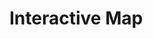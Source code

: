 <head>
  <meta charset="UTF-8">
  <title>Interactive Map</title>
  <link rel="stylesheet" href="https://unpkg.com/leaflet@1.7.1/dist/leaflet.css"
  integrity="sha512-xodZBNTC5n17Xt2atTPuE1HxjVMSvLVW9ocqUKLsCC5CXdbqCmblAshOMAS6/keqq/sMZMZ19scR4PsZChSR7A=="
  crossorigin=""/>
  <script src="https://unpkg.com/leaflet@1.7.1/dist/leaflet.js"
  integrity="sha512-XQoYMqMTK8LvdxXYG3nZ448hOEQiglfqkJs1NOQV44cWnUrBc8PkAOcXy20w0vlaXaVUearIOBhiXZ5V3ynxwA=="
  crossorigin=""></script>
  <style>
    #map {
      height: 600px;
      width: 800px;
    }
  </style>
</head>
<body>
  <h1>Interactive Map</h1>
  <div id="map"></div>
  <div id="preview"></div>
  <script>
    var map = L.map('map').setView([37.6, -95.665], 4);
    L.tileLayer('https://{s}.tile.openstreetmap.org/{z}/{x}/{y}.png', {
      attribution: '&copy; <a href="https://www.openstreetmap.org/copyright">OpenStreetMap</a> contributors'
    }).addTo(map);
    
    var place1 = L.marker([37.5, -95.665]).addTo(map);
    place1.bindPopup("<b>Place 1</b><br><img src='https://via.placeholder.com/300x200'>");
    
    var place2 = L.marker([37.7, -95.665]).addTo(map);
    place2.bindPopup("<b>Place 2</b><br><img src='https://via.placeholder.com/300x200'>");
  </script>
</body>
